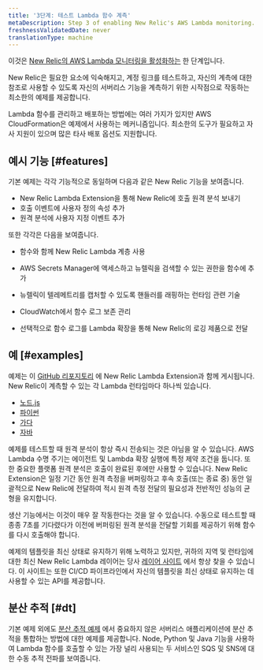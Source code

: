 ```yaml
---
title: '3단계: 테스트 Lambda 함수 계측'
metaDescription: Step 3 of enabling New Relic's AWS Lambda monitoring.
freshnessValidatedDate: never
translationType: machine
---
```


이것은 [New Relic의 AWS Lambda 모니터링을 활성화하는](/docs/serverless-function-monitoring/aws-lambda-monitoring/enable-lambda-monitoring/enable-aws-lambda-monitoring) 한 단계입니다.

New Relic은 필요한 요소에 익숙해지고, 계정 링크를 테스트하고, 자신의 계측에 대한 참조로 사용할 수 있도록 자신의 서버리스 기능을 계측하기 위한 시작점으로 작동하는 최소한의 예제를 제공합니다.

Lambda 함수를 관리하고 배포하는 방법에는 여러 가지가 있지만 AWS CloudFormation은 예제에서 사용하는 메커니즘입니다. 최소한의 도구가 필요하고 자사 지원이 있으며 많은 타사 배포 옵션도 지원합니다.

## 예시 기능 [#features]

기본 예제는 각각 기능적으로 동일하며 다음과 같은 New Relic 기능을 보여줍니다.

* New Relic Lambda Extension을 통해 New Relic에 호출 원격 분석 보내기
* 호출 이벤트에 사용자 정의 속성 추가
* 원격 분석에 사용자 지정 이벤트 추가

또한 각각은 다음을 보여줍니다.

* 함수와 함께 New Relic Lambda 계층 사용

* AWS Secrets Manager에 액세스하고 뉴렐릭을 검색할 수 있는 권한을 함수에 추가

  <InlinePopover type="licenseKey"/>

* 뉴렐릭이 텔레메트리를 캡처할 수 있도록 핸들러를 래핑하는 런타임 관련 기술

* CloudWatch에서 함수 로그 보존 관리

* 선택적으로 함수 로그를 Lambda 확장을 통해 New Relic의 로깅 제품으로 전달

## 예 [#examples]

예제는 이 [GitHub 리포지토리](https://github.com/newrelic/newrelic-lambda-extension) 에 New Relic Lambda Extension과 함께 게시됩니다. New Relic이 계측할 수 있는 각 Lambda 런타임마다 하나씩 있습니다.

* [노드.js](https://github.com/newrelic/newrelic-lambda-extension/tree/main/examples/sam/node)
* [파이썬](https://github.com/newrelic/newrelic-lambda-extension/tree/main/examples/sam/python)
* [가다](https://github.com/newrelic/newrelic-lambda-extension/tree/main/examples/sam/go)
* [자바](https://github.com/newrelic/newrelic-lambda-extension/tree/main/examples/sam/java)

<Callout variant="tip">
  예제를 테스트할 때 원격 분석이 항상 즉시 전송되는 것은 아님을 알 수 있습니다. AWS Lambda 수명 주기는 에이전트 및 Lambda 확장 실행에 특정 제약 조건을 둡니다. 또한 중요한 플랫폼 원격 분석은 호출이 완료된 후에만 사용할 수 있습니다. New Relic Extension은 일정 기간 동안 원격 측정을 버퍼링하고 후속 호출(또는 종료 중) 동안 일괄적으로 New Relic에 전달하여 적시 원격 측정 전달의 필요성과 전반적인 성능의 균형을 유지합니다.

  생산 기능에서는 이것이 매우 잘 작동한다는 것을 알 수 있습니다. 수동으로 테스트할 때 종종 7초를 기다렸다가 이전에 버퍼링된 원격 분석을 전달할 기회를 제공하기 위해 함수를 다시 호출해야 합니다.
</Callout>

예제의 템플릿을 최신 상태로 유지하기 위해 노력하고 있지만, 귀하의 지역 및 런타임에 대한 최신 New Relic Lambda 레이어는 당사 [레이어 사이트](https://layers.newrelic-external.com/) 에서 항상 찾을 수 있습니다. 이 사이트는 또한 CI/CD 파이프라인에서 자신의 템플릿을 최신 상태로 유지하는 데 사용할 수 있는 API를 제공합니다.

## 분산 추적 [#dt]

기본 예제 외에도 [분산 추적 예제](https://github.com/newrelic/newrelic-lambda-extension/tree/main/examples/sam/distributedtracing) 에서 중요하지 않은 서버리스 애플리케이션에 분산 추적을 통합하는 방법에 대한 예제를 제공합니다. Node, Python 및 Java 기능을 사용하여 Lambda 함수를 호출할 수 있는 가장 널리 사용되는 두 서비스인 SQS 및 SNS에 대한 수동 추적 전파를 보여줍니다.

<InstallFeedback/>